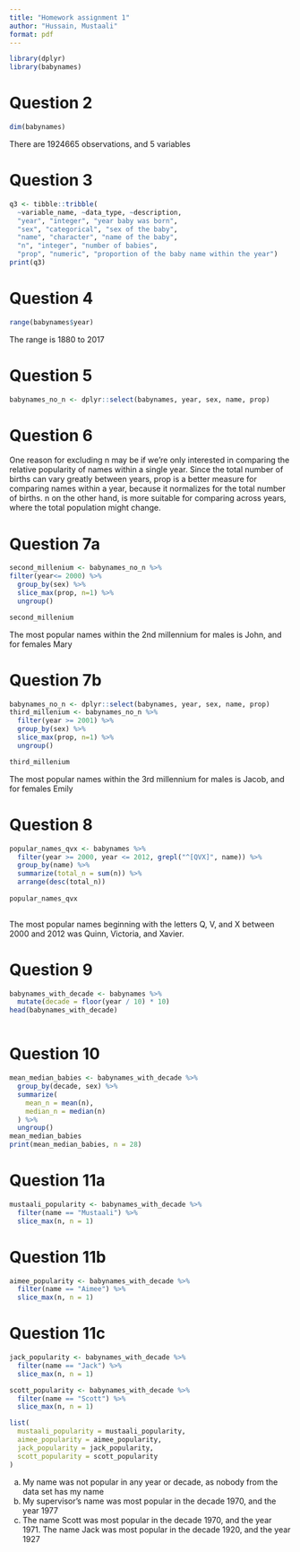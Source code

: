 ```yaml
---
title: "Homework assignment 1"
author: "Hussain, Mustaali"
format: pdf
---
```

```r
library(dplyr)
library(babynames)
```

# Question 2
```r
dim(babynames)
```
 There are 1924665 observations, and 5 variables

# Question 3
``` r
q3 <- tibble::tribble(
  ~variable_name, ~data_type, ~description,
  "year", "integer", "year baby was born",
  "sex", "categorical", "sex of the baby",
  "name", "character", "name of the baby",
  "n", "integer", "number of babies",
  "prop", "numeric", "proportion of the baby name within the year")
print(q3)

```

# Question 4
``` r
range(babynames$year)

```

The range is 1880 to  2017

# Question 5
``` r
babynames_no_n <- dplyr::select(babynames, year, sex, name, prop)

```

# Question 6


One reason for excluding n may be if we're only interested in comparing the relative popularity of names within a single year. Since the total number of births can vary greatly between years, prop is a better measure for comparing names within a year, because it normalizes for the total number of births. n on the other hand, is more suitable for comparing across years, where the total population might change. 




# Question 7a
``` r
second_millenium <- babynames_no_n %>% 
filter(year<= 2000) %>%
  group_by(sex) %>% 
  slice_max(prop, n=1) %>% 
  ungroup()

second_millenium

```
The most popular names within the 2nd millennium for males is John, and for females Mary

# Question 7b
``` r
babynames_no_n <- dplyr::select(babynames, year, sex, name, prop)
third_millenium <- babynames_no_n %>%
  filter(year >= 2001) %>% 
  group_by(sex) %>% 
  slice_max(prop, n=1) %>% 
  ungroup()

third_millenium

```
The most popular names within the 3rd millennium for males is Jacob, and for females Emily

# Question 8
```r
popular_names_qvx <- babynames %>%
  filter(year >= 2000, year <= 2012, grepl("^[QVX]", name)) %>%
  group_by(name) %>%
  summarize(total_n = sum(n)) %>%
  arrange(desc(total_n))
          
popular_names_qvx
          
```

The most popular names beginning with the letters Q, V, and X between 2000
and 2012 was Quinn, Victoria, and Xavier.

# Question 9
``` r
babynames_with_decade <- babynames %>%
  mutate(decade = floor(year / 10) * 10)
head(babynames_with_decade)



```

# Question 10
``` r
mean_median_babies <- babynames_with_decade %>%
  group_by(decade, sex) %>%
  summarize(
    mean_n = mean(n),
    median_n = median(n)
  ) %>%
  ungroup()
mean_median_babies
print(mean_median_babies, n = 28)

```

# Question 11a
``` r
mustaali_popularity <- babynames_with_decade %>%
  filter(name == "Mustaali") %>%
  slice_max(n, n = 1)


```


# Question 11b
```r
aimee_popularity <- babynames_with_decade %>%
  filter(name == "Aimee") %>%
  slice_max(n, n = 1)

```

# Question 11c
``` r
jack_popularity <- babynames_with_decade %>%
  filter(name == "Jack") %>%
  slice_max(n, n = 1)

scott_popularity <- babynames_with_decade %>%
  filter(name == "Scott") %>%
  slice_max(n, n = 1)

list(
  mustaali_popularity = mustaali_popularity,
  aimee_popularity = aimee_popularity,
  jack_popularity = jack_popularity,
  scott_popularity = scott_popularity
)
```

a) My name was not popular in any year or decade, as nobody from the data set has my name
b) My supervisor's name was most popular in the decade 1970, and the year 1977
c) The name Scott was most popular in the decade 1970, and the year 1971. The name Jack was most popular in the decade 1920, and the year 1927

